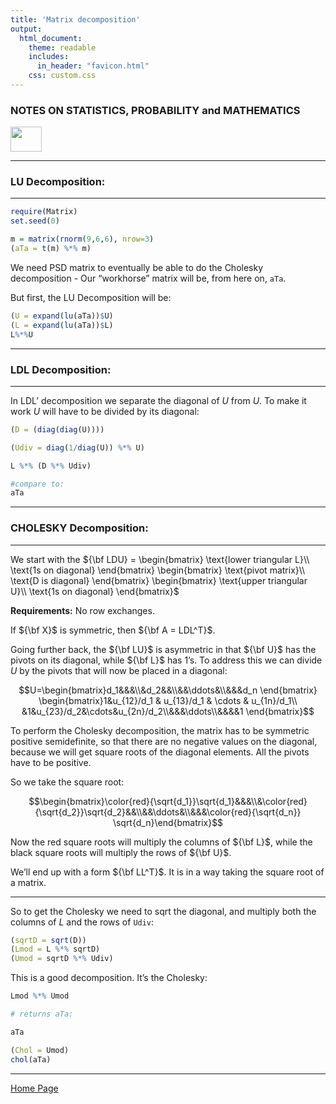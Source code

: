 ```yaml
---
title: 'Matrix decomposition'
output: 
  html_document:
    theme: readable
    includes:
      in_header: "favicon.html" 
    css: custom.css
---
```



### **NOTES ON STATISTICS, PROBABILITY and MATHEMATICS**

<a href="http://rinterested.github.io/statistics/index.html">
<img HEIGHT="40" WIDTH="50" src="logo.PNG"></a>

---

### LU Decomposition:

---

```r
require(Matrix)
set.seed(0)

m = matrix(rnorm(9,6,6), nrow=3) 
(aTa = t(m) %*% m)
```


We need PSD matrix to eventually be able to do the Cholesky decomposition - Our "workhorse" matrix will be, from here on, `aTa`.

But first, the LU Decomposition will be:

```r
(U = expand(lu(aTa))$U)
(L = expand(lu(aTa))$L)
L%*%U
```

---

### LDL Decomposition:

---

In LDL' decomposition we separate the diagonal of $U$ from $U$. To make it work $U$ will have to be divided by its diagonal:

```r
(D = (diag(diag(U))))

(Udiv = diag(1/diag(U)) %*% U)

L %*% (D %*% Udiv)

#compare to:
aTa
```

---

### CHOLESKY Decomposition:

---


We start with the ${\bf LDU} = \begin{bmatrix} \text{lower triangular L}\\ \text{1s on diagonal} \end{bmatrix} \begin{bmatrix} \text{pivot matrix}\\ \text{D is diagonal} \end{bmatrix} \begin{bmatrix} \text{upper triangular U}\\ \text{1s on diagonal} \end{bmatrix}$

**Requirements:** No row exchanges. 

If ${\bf X}$ is symmetric, then ${\bf A = LDL^T}$.

Going further back, the ${\bf LU}$ is asymmetric in that ${\bf U}$ has the pivots on its diagonal, while ${\bf L}$ has $1$'s. To address this we can divide $U$ by the pivots that will now be placed in a diagonal:

$$U=\begin{bmatrix}d_1&&&\\&d_2&&\\&&\ddots&\\&&&d_n \end{bmatrix}
\begin{bmatrix}1&u_{12}/d_1 & u_{13}/d_1 & \cdots & u_{1n}/d_1\\
&1&u_{23}/d_2&\cdots&u_{2n}/d_2\\&&&\ddots\\&&&&1 \end{bmatrix}$$

To perform the Cholesky decomposition, the matrix has to be symmetric positive semidefinite, so that there are no negative values on the diagonal, because we will get square roots of the diagonal elements. All the pivots have to be positive.

So we take the square root:

$$\begin{bmatrix}\color{red}{\sqrt{d_1}}\sqrt{d_1}&&&\\&\color{red}{\sqrt{d_2}}\sqrt{d_2}&&\\&&\ddots&\\&&&\color{red}{\sqrt{d_n}} \sqrt{d_n}\end{bmatrix}$$

Now the red square roots will multiply the columns of ${\bf L}$, while the black square roots will multiply the rows of ${\bf U}$.

We'll end up with a form ${\bf LL^T}$. It is in a way taking the square root of a matrix.


---

So to get the Cholesky we need to sqrt the diagonal, and multiply both the columns of $L$ and the rows of `Udiv`:

```r
(sqrtD = sqrt(D))
(Lmod = L %*% sqrtD)
(Umod = sqrtD %*% Udiv)
```

This is a good decomposition. It's the Cholesky:

```r
Lmod %*% Umod

# returns aTa:

aTa

(Chol = Umod)
chol(aTa)
```


---

<a href="http://rinterested.github.io/statistics/index.html">Home Page</a>

